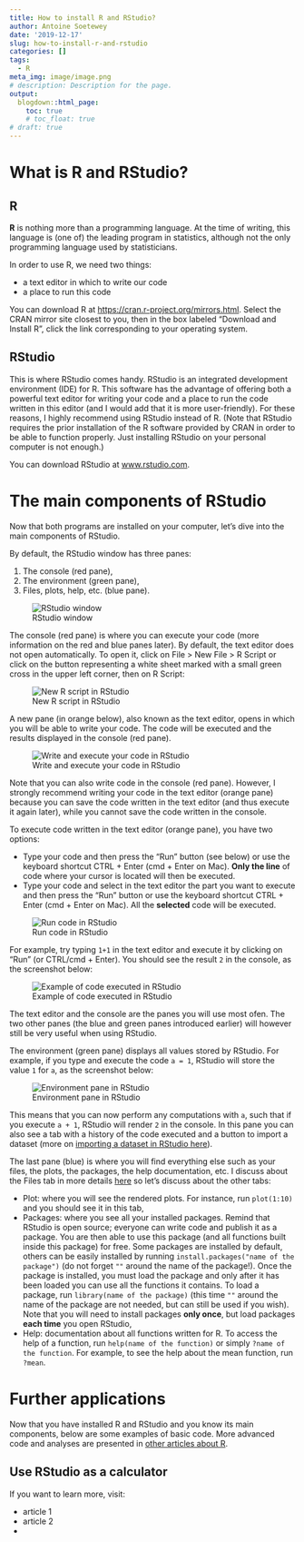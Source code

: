```yaml
---
title: How to install R and RStudio?
author: Antoine Soetewey
date: '2019-12-17'
slug: how-to-install-r-and-rstudio
categories: []
tags:
  - R
meta_img: image/image.png
# description: Description for the page.
output:
  blogdown::html_page:
    toc: true
    # toc_float: true
# draft: true
---
```


# What is R and RStudio?

## R

**R** is nothing more than a programming language. At the time of writing, this language is (one of) the leading program in statistics, although not the only programming language used by statisticians.

In order to use R, we need two things:

* a text editor in which to write our code
* a place to run this code

You can download R at <a href="https://cran.r-project.org/mirrors.html" target="_blank">https://cran.r-project.org/mirrors.html</a>. Select the CRAN mirror site closest to you, then in the box labeled "Download and Install R", click the link corresponding to your operating system.

## RStudio

This is where RStudio comes handy. RStudio is an integrated development environment (IDE) for R. This software has the advantage of offering both a powerful text editor for writing your code and a place to run the code written in this editor (and I would add that it is more user-friendly). For these reasons, I highly recommend using RStudio instead of R. (Note that RStudio requires the prior installation of the R software provided by CRAN in order to be able to function properly. Just installing RStudio on your personal computer is not enough.)

You can download RStudio at <a href="https://www.rstudio.com" target="_blank">www.rstudio.com</a>.

# The main components of RStudio

Now that both programs are installed on your computer, let's dive into the main components of RStudio.

By default, the RStudio window has three panes:

1. The console (red pane),
1. The environment (green pane),
1. Files, plots, help, etc. (blue pane).

![RStudio window](/blog/how-to-install-r-and-rstudio_files/R Studio.png)

The console (red pane) is where you can execute your code (more information on the red and blue panes later). By default, the text editor does not open automatically. To open it, click on File > New File > R Script or click on the button representing a white sheet marked with a small green cross in the upper left corner, then on R Script:

![New R script in RStudio](/blog/how-to-install-r-and-rstudio_files/open_text_editor.png)

A new pane (in orange below), also known as the text editor, opens in which you will be able to write your code. The code will be executed and the results displayed in the console (red pane).

![Write and execute your code in RStudio](/blog/how-to-install-r-and-rstudio_files/text_editor.png)

Note that you can also write code in the console (red pane). However, I strongly recommend writing your code in the text editor (orange pane) because you can save the code written in the text editor (and thus execute it again later), while you cannot save the code written in the console.

To execute code written in the text editor (orange pane), you have two options:

* Type your code and then press the "Run" button (see below) or use the keyboard shortcut CTRL + Enter (cmd + Enter on Mac). **Only the line** of code where your cursor is located will then be executed.
* Type your code and select in the text editor the part you want to execute and then press the "Run" button or use the keyboard shortcut CTRL + Enter (cmd + Enter on Mac). All the **selected** code will be executed.

![Run code in RStudio](/blog/how-to-install-r-and-rstudio_files/run.png)

For example, try typing `1+1` in the text editor and execute it by clicking on "Run" (or CTRL/cmd + Enter). You should see the result `2` in the console, as the screenshot below:

![Example of code executed in RStudio](/blog/how-to-install-r-and-rstudio_files/example of code executed in RStudio.png)

The text editor and the console are the panes you will use most ofen. The two other panes (the blue and green panes introduced earlier) will however still be very useful when using RStudio.

The environment (green pane) displays all values stored by RStudio. For example, if you type and execute the code `a = 1`, RStudio will store the value `1` for `a`, as the screenshot below:

![Environment pane in RStudio](/blog/how-to-install-r-and-rstudio_files/environment pane in RStudio2.png)

This means that you can now perform any computations with `a`, such that if you execute `a + 1`, RStudio will render `2` in the console. In this pane you can also see a tab with a history of the code executed and a button to import a dataset (more on [importing a dataset in RStudio here](/blog/how-to-import-an-excel-file-in-rstudio/)).

The last pane (blue) is where you will find everything else such as your files, the plots, the packages, the help documentation, etc. I discuss about the Files tab in more details [here](/blog/how-to-import-an-excel-file-in-rstudio/) so let's discuss about the other tabs:

* Plot: where you will see the rendered plots. For instance, run `plot(1:10)` and you should see it in this tab,
* Packages: where you see all your installed packages. Remind that RStudio is open source; everyone can write code and publish it as a package. You are then able to use this package (and all functions built inside this package) for free. Some packages are installed by default, others can be easily installed by running `install.packages("name of the package")` (do not forget `""` around the name of the package!). Once the package is installed, you must load the package and only after it has been loaded you can use all the functions it contains. To load a package, run `library(name of the package)` (this time `""` around the name of the package are not needed, but can still be used if you wish). Note that you will need to install packages **only once**, but load packages **each time** you open RStudio,
* Help: documentation about all functions written for R. To access the help of a function, run `help(name of the function)` or simply `?name of the function`. For example, to see the help about the mean function, run `?mean`.

# Further applications

Now that you have installed R and RStudio and you know its main components, below are some examples of basic code. More advanced code and analyses are presented in [other articles about R](/tags/R/).

## Use RStudio as a calculator



If you want to learn more, visit:

* article 1
* article 2
* 

